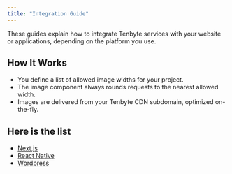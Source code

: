 ```yaml
---
title: "Integration Guide"
---
```

These guides explain how to integrate Tenbyte services with your website or applications, depending on the platform you use.

## How It Works
- You define a list of allowed image widths for your project.
- The image component always rounds requests to the nearest allowed width.
- Images are delivered from your Tenbyte CDN subdomain, optimized on-the-fly.
## Here is the list
- [Next.js](Next-JS)
- [React Native](React-Native)
- [Wordpress](Wordpress)